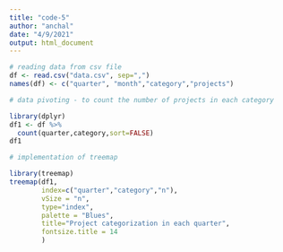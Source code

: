 ```yaml
---
title: "code-5"
author: "anchal"
date: "4/9/2021"
output: html_document
---
```


```r
# reading data from csv file
df <- read.csv("data.csv", sep=",")
names(df) <- c("quarter", "month","category","projects")

# data pivoting - to count the number of projects in each category

library(dplyr)
df1 <- df %>%
  count(quarter,category,sort=FALSE)
df1
```
```r
# implementation of treemap

library(treemap)
treemap(df1,
        index=c("quarter","category","n"),
        vSize = "n",
        type="index",
        palette = "Blues",
        title="Project categorization in each quarter",
        fontsize.title = 14
        )
```

